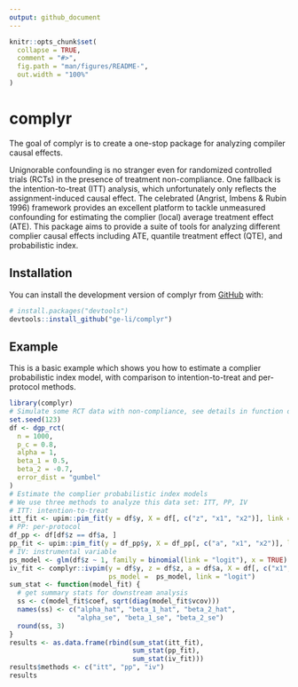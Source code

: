 ```yaml
---
output: github_document
---
```


<!-- README.md is generated from README.Rmd. Please edit that file -->

```r
knitr::opts_chunk$set(
  collapse = TRUE,
  comment = "#>",
  fig.path = "man/figures/README-",
  out.width = "100%"
)
```

# complyr

<!-- badges: start -->
<!-- badges: end -->

The goal of complyr is to create a one-stop package for analyzing compiler 
causal effects. 

Unignorable confounding is no stranger even for randomized 
controlled trials (RCTs) in the presence of treatment non-compliance. 
One fallback is the intention-to-treat (ITT) analysis, which unfortunately 
only reflects the assignment-induced causal effect. The celebrated 
(Angrist, Imbens & Rubin 1996) framework provides an excellent platform 
to tackle unmeasured confounding for estimating the complier (local) average 
treatment effect (ATE). This package aims to provide a suite of tools for 
analyzing different complier causal effects including ATE, quantile treatment
effect (QTE), and probabilistic index.  

## Installation

You can install the development version of complyr from [GitHub](https://github.com/) with:

``` r
# install.packages("devtools")
devtools::install_github("ge-li/complyr")
```

## Example

This is a basic example which shows you how to estimate a complier probabilistic index model,
with comparison to intention-to-treat and per-protocol methods. 

```r
library(complyr)
# Simulate some RCT data with non-compliance, see details in function docs. 
set.seed(123)
df <- dgp_rct(
  n = 1000,
  p_c = 0.8,
  alpha = 1,
  beta_1 = 0.5,
  beta_2 = -0.7,
  error_dist = "gumbel"
)
# Estimate the complier probabilistic index models
# We use three methods to analyze this data set: ITT, PP, IV
# ITT: intention-to-treat
itt_fit <- upim::pim_fit(y = df$y, X = df[, c("z", "x1", "x2")], link = "logit")
# PP: per-protocol
df_pp <- df[df$z == df$a, ]
pp_fit <- upim::pim_fit(y = df_pp$y, X = df_pp[, c("a", "x1", "x2")], link = "logit")
# IV: instrumental variable
ps_model <- glm(df$z ~ 1, family = binomial(link = "logit"), x = TRUE)
iv_fit <- complyr::ivpim(y = df$y, z = df$z, a = df$a, X = df[, c("x1", "x2")], 
                         ps_model =  ps_model, link = "logit")
sum_stat <- function(model_fit) {
  # get summary stats for downstream analysis
  ss <- c(model_fit$coef, sqrt(diag(model_fit$vcov)))
  names(ss) <- c("alpha_hat", "beta_1_hat", "beta_2_hat",
                 "alpha_se", "beta_1_se", "beta_2_se")
  round(ss, 3)
}
results <- as.data.frame(rbind(sum_stat(itt_fit),
                               sum_stat(pp_fit),
                               sum_stat(iv_fit)))
results$methods <- c("itt", "pp", "iv")
results
```

